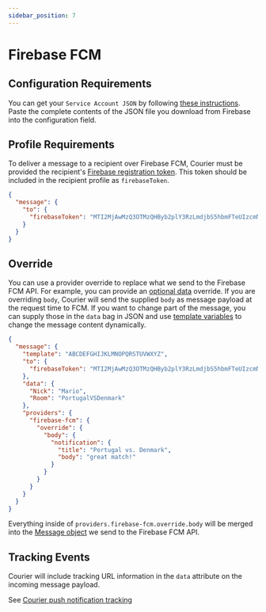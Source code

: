 ```yaml
---
sidebar_position: 7
---
```


# Firebase FCM

## Configuration Requirements

You can get your `Service Account JSON` by following [these instructions](https://firebase.google.com/docs/cloud-messaging/auth-server#provide_credentials_manually). Paste the complete contents of the JSON file you download from Firebase into the configuration field.

## Profile Requirements

To deliver a message to a recipient over Firebase FCM, Courier must be
provided the recipient's [Firebase registration token](https://firebase.google.com/docs/cloud-messaging/js/first-message#access_the_registration_token). This token should be included in the recipient profile as `firebaseToken`.

```json title=JSON
{
  "message": {
    "to": {
      "firebaseToken": "MTI2MjAwMzQ3OTMzQHByb2plY3RzLmdjbS5hbmFTeUIzcmNaTmtmbnFLZEZiOW1oekNCaVlwT1JEQTJKV1d0dw=="
    }
  }
}
```

## Override

You can use a provider override to replace what we send to the Firebase FCM API. For example, you can provide an [optional data](https://firebase.google.com/docs/reference/fcm/rest/v1/projects.messages#Message) override. If you are overriding `body`, Courier will send the supplied `body` as message payload at the request time to FCM. If you want to change part of the message, you can supply those in the `data` bag in JSON and use [template variables](https://help.courier.com/en/articles/4260757-using-variables-to-insert-data-into-a-notification) to change the message content dynamically.

```json title=JSON
{
  "message": {
    "template": "ABCDEFGHIJKLMNOPQRSTUVWXYZ",
    "to": {
      "firebaseToken": "MTI2MjAwMzQ3OTMzQHByb2plY3RzLmdjbS5hbmFTeUIzcmNaTmtmbnFLZEZiOW1oekNCaVlwT1JEQTJKV1d0dw=="
    },
    "data": {
      "Nick": "Mario",
      "Room": "PortugalVSDenmark"
    },
    "providers": {
      "firebase-fcm": {
        "override": {
          "body": {
            "notification": {
              "title": "Portugal vs. Denmark",
              "body": "great match!"
            }
          }
        }
      }
    }
  }
}
```

Everything inside of `providers.firebase-fcm.override.body` will be merged into the [Message object](https://firebase.google.com/docs/reference/fcm/rest/v1/projects.messages#Message) we send to the Firebase FCM API.

## Tracking Events

Courier will include tracking URL information in the `data` attribute on the incoming message payload.

See [Courier push notification tracking](../push/intro.mdx#tracking)
